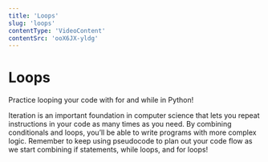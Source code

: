 ```yaml
---
title: 'Loops'
slug: 'loops'
contentType: 'VideoContent'
contentSrc: 'ooX6JX-yldg'
---
```


# Loops

Practice looping your code with for and while in Python!  

Iteration is an important foundation in computer science that lets you repeat instructions in your code as many times as you need. By combining conditionals and loops, you’ll be able to write programs with more complex logic. Remember to keep using pseudocode to plan out your code flow as we start combining if statements, while loops, and for loops!